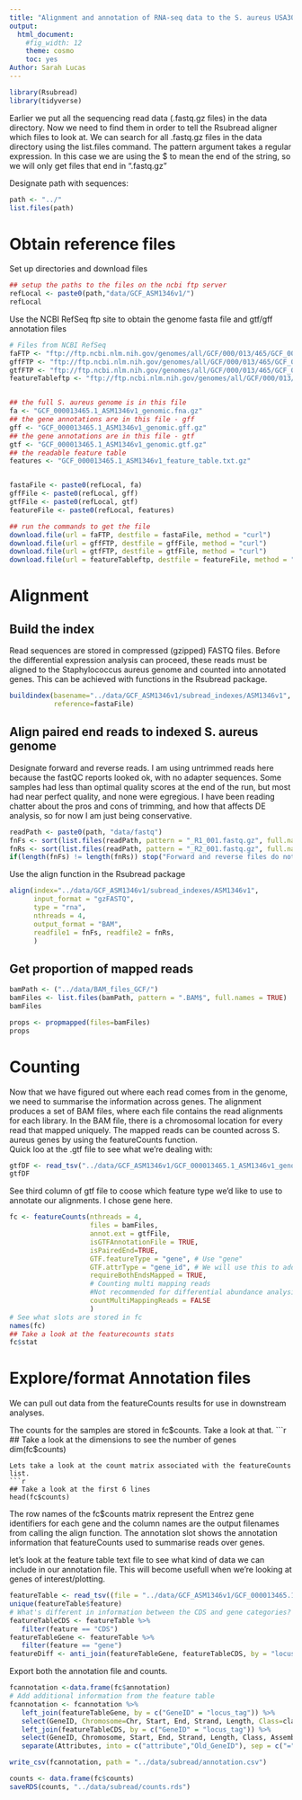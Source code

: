 ```yaml
---
title: "Alignment and annotation of RNA-seq data to the S. aureus USA300-FPR3757 genome using RSubread"
output:
  html_document:
    #fig_width: 12
    theme: cosmo
    toc: yes
Author: Sarah Lucas
---
```


```r
library(Rsubread)
library(tidyverse)
```

Earlier we put all the sequencing read data (.fastq.gz files) in the data directory. Now we need to find them in order to tell the Rsubread aligner which files to look at. We can search for all .fastq.gz files in the data directory using the list.files command. The pattern argument takes a regular expression. In this case we are using the $ to mean the end of the string, so we will only get files that end in “.fastq.gz”

Designate path with sequences:
```r
path <- "../"
list.files(path)
```
# Obtain reference files
Set up directories and download files
```r
## setup the paths to the files on the ncbi ftp server
refLocal <- paste0(path,"data/GCF_ASM1346v1/")
refLocal
```
Use the NCBI RefSeq ftp site to obtain the genome fasta file and gtf/gff annotation files
```r
# Files from NCBI RefSeq
faFTP <- "ftp://ftp.ncbi.nlm.nih.gov/genomes/all/GCF/000/013/465/GCF_000013465.1_ASM1346v1/GCF_000013465.1_ASM1346v1_genomic.fna.gz"
gffFTP <- "ftp://ftp.ncbi.nlm.nih.gov/genomes/all/GCF/000/013/465/GCF_000013465.1_ASM1346v1/GCF_000013465.1_ASM1346v1_genomic.gff.gz"
gtfFTP <- "ftp://ftp.ncbi.nlm.nih.gov/genomes/all/GCF/000/013/465/GCF_000013465.1_ASM1346v1/GCF_000013465.1_ASM1346v1_genomic.gtf.gz"
featureTableftp <- "ftp://ftp.ncbi.nlm.nih.gov/genomes/all/GCF/000/013/465/GCF_000013465.1_ASM1346v1/GCF_000013465.1_ASM1346v1_feature_table.txt.gz"


## the full S. aureus genome is in this file 
fa <- "GCF_000013465.1_ASM1346v1_genomic.fna.gz"
## the gene annotations are in this file - gff
gff <- "GCF_000013465.1_ASM1346v1_genomic.gff.gz"
## the gene annotations are in this file - gtf
gtf <- "GCF_000013465.1_ASM1346v1_genomic.gtf.gz"
## the readable feature table
features <- "GCF_000013465.1_ASM1346v1_feature_table.txt.gz"


fastaFile <- paste0(refLocal, fa)
gffFile <- paste0(refLocal, gff)
gtfFile <- paste0(refLocal, gtf)
featureFile <- paste0(refLocal, features)

## run the commands to get the file
download.file(url = faFTP, destfile = fastaFile, method = "curl")
download.file(url = gffFTP, destfile = gffFile, method = "curl")
download.file(url = gtfFTP, destfile = gtfFile, method = "curl")
download.file(url = featureTableftp, destfile = featureFile, method = "curl")


```

# Alignment
## Build the index
Read sequences are stored in compressed (gzipped) FASTQ files. Before the differential expression analysis can proceed, these reads must be aligned to the Staphylococcus aureus genome and counted into annotated genes. This can be achieved with functions in the Rsubread package.

```r
buildindex(basename="../data/GCF_ASM1346v1/subread_indexes/ASM1346v1",
           reference=fastaFile)
```

## Align paired end reads to indexed S. aureus genome

Designate forward and reverse reads. I am using untrimmed reads here because the fastQC reports looked ok, with no adapter sequences. Some samples had less than optimal quality scores at the end of the run, but most had near perfect quality, and none were egregious. I have been reading chatter about the pros and cons of trimming, and how that affects DE analysis, so for now I am just being conservative.
```r
readPath <- paste0(path, "data/fastq")
fnFs <- sort(list.files(readPath, pattern = "_R1_001.fastq.gz", full.names = TRUE))
fnRs <- sort(list.files(readPath, pattern = "_R2_001.fastq.gz", full.names = TRUE))
if(length(fnFs) != length(fnRs)) stop("Forward and reverse files do not match.")
```
Use the align function in the Rsubread package
```r
align(index="../data/GCF_ASM1346v1/subread_indexes/ASM1346v1", 
      input_format = "gzFASTQ", 
      type = "rna",
      nthreads = 4,
      output_format = "BAM",
      readfile1 = fnFs, readfile2 = fnRs,
      )
```

## Get proportion of mapped reads
```r
bamPath <- ("../data/BAM_files_GCF/")
bamFiles <- list.files(bamPath, pattern = ".BAM$", full.names = TRUE)
bamFiles
```
```r
props <- propmapped(files=bamFiles)
props
```

# Counting
Now that we have figured out where each read comes from in the genome, we need to summarise the information across genes. The alignment produces a set of BAM files, where each file contains the read alignments for each library. In the BAM file, there is a chromosomal location for every read that mapped uniquely. The mapped reads can be counted across S. aureus genes by using the featureCounts function.    
Quick loo at the .gtf file to see what we're dealing with:  
```r
gtfDF <- read_tsv("../data/GCF_ASM1346v1/GCF_000013465.1_ASM1346v1_genomic.txt", skip = 5)
gtfDF
```
See third column of gtf file to coose which feature type we'd like to use to annotate our alignments. I chose gene here.
```r
fc <- featureCounts(nthreads = 4, 
                    files = bamFiles, 
                    annot.ext = gtfFile,
                    isGTFAnnotationFile = TRUE,
                    isPairedEnd=TRUE,
                    GTF.featureType = "gene", # Use "gene"
                    GTF.attrType = "gene_id", # We will use this to add attributes later from the feature table.
                    requireBothEndsMapped = TRUE,
                    # Counting multi mapping reads
                    #Not recommended for differential abundance analysis
                    countMultiMappingReads = FALSE 
                    )
# See what slots are stored in fc
names(fc)
## Take a look at the featurecounts stats
fc$stat
```
# Explore/format Annotation files
We can pull out data from the featureCounts results for use in downstream analyses.

The counts for the samples are stored in fc$counts. Take a look at that.
```r
## Take a look at the dimensions to see the number of genes
dim(fc$counts)
```
Lets take a look at the count matrix associated with the featureCounts list.
```r
## Take a look at the first 6 lines
head(fc$counts)
```
The row names of the fc$counts matrix represent the Entrez gene identifiers for each gene and the column names are the output filenames from calling the align function. The annotation slot shows the annotation information that featureCounts used to summarise reads over genes.

let's look at the feature table text file  to see what kind of data we can include in our annotation file. This will become usefull when we're looking at genes of interest/plotting.
```r
featureTable <- read_tsv((file = "../data/GCF_ASM1346v1/GCF_000013465.1_ASM1346v1_feature_table.txt")) 
unique(featureTable$feature)
# What's different in information between the CDS and gene categories?
featureTableCDS <- featureTable %>%
   filter(feature == "CDS")
featureTableGene <- featureTable %>%
   filter(feature == "gene")
featureDiff <- anti_join(featureTableGene, featureTableCDS, by = "locus_tag")
```

Export both the annotation file and counts.
```r
fcannotation <-data.frame(fc$annotation)
# Add additional information from the feature table 
fcannotation <- fcannotation %>%
   left_join(featureTableGene, by = c("GeneID" = "locus_tag")) %>%
   select(GeneID, Chromosome=Chr, Start, End, Strand, Length, Class=class, Assembly=assembly, Attributes=attributes) %>%
   left_join(featureTableCDS, by = c("GeneID" = "locus_tag")) %>%
   select(GeneID, Chromosome, Start, End, Strand, Length, Class, Assembly, Attributes, Description=name, Name=symbol) %>%
   separate(Attributes, into = c("attribute","Old_GeneID"), sep = c("="), remove = TRUE) %>% select(-attribute)

write_csv(fcannotation, path = "../data/subread/annotation.csv")
```
```r
counts <- data.frame(fc$counts)
saveRDS(counts, "../data/subread/counts.rds")
```



